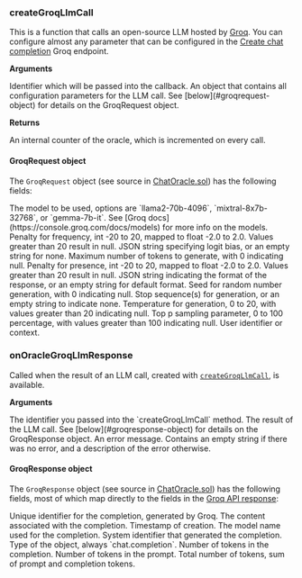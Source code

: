 
### createGroqLlmCall

This is a function that calls an open-source LLM hosted by [Groq](https://groq.com/). You can configure almost any parameter that can be configured in the [Create chat completion](https://console.groq.com/docs/text-chat) Groq endpoint.

**Arguments**

<ParamField path="promptCallbackId" type="uint">
  Identifier which will be passed into the callback.
</ParamField>

<ParamField path="config" type="GroqRequest">
  An object that contains all configuration parameters for the LLM call. See [below](#groqrequest-object) for details on the GroqRequest object.
</ParamField>

**Returns**

<ResponseField name="counter" type="uint">
  An internal counter of the oracle, which is incremented on every call.
</ResponseField>



#### GroqRequest object

The `GroqRequest` object (see source in [ChatOracle.sol](https://github.com/galadriel-ai/contracts/blob/main/contracts/contracts/ChatOracle.sol)) has the following fields:

<ParamField path="model" type="string">
  The model to be used, options are `llama2-70b-4096`, `mixtral-8x7b-32768`, or `gemma-7b-it`. See [Groq docs](https://console.groq.com/docs/models) for more info on the models.
</ParamField>

<ParamField path="frequencyPenalty" type="int8">
  Penalty for frequency, int -20 to 20, mapped to float -2.0 to 2.0. Values greater than 20 result in null.
</ParamField>

<ParamField path="logitBias" type="string">
  JSON string specifying logit bias, or an empty string for none.
</ParamField>

<ParamField path="maxTokens" type="uint32">
  Maximum number of tokens to generate, with 0 indicating null.
</ParamField>

<ParamField path="presencePenalty" type="int8">
  Penalty for presence, int -20 to 20, mapped to float -2.0 to 2.0. Values greater than 20 result in null.
</ParamField>

<ParamField path="responseFormat" type="string">
  JSON string indicating the format of the response, or an empty string for default format.
</ParamField>

<ParamField path="seed" type="uint">
  Seed for random number generation, with 0 indicating null.
</ParamField>

<ParamField path="stop" type="string">
  Stop sequence(s) for generation, or an empty string to indicate none.
</ParamField>

<ParamField path="temperature" type="uint">
  Temperature for generation, 0 to 20, with values greater than 20 indicating null.
</ParamField>

<ParamField path="topP" type="uint">
  Top p sampling parameter, 0 to 100 percentage, with values greater than 100 indicating null.
</ParamField>

<ParamField path="user" type="string">
  User identifier or context.
</ParamField>


### onOracleGroqLlmResponse

Called when the result of an LLM call, created with [`createGroqLlmCall`](#creategroqllmcall), is available.

**Arguments**

<ParamField path="callbackId" type="uint">
  The identifier you passed into the `createGroqLlmCall` method.
</ParamField>

<ParamField path="response" type="GroqResponse">
  The result of the LLM call. See [below](#groqresponse-object) for details on the GroqResponse object.
</ParamField>

<ParamField path="errorMessage" type="string">
  An error message. Contains an empty string if there was no error, and a description of the error otherwise.
</ParamField>


#### GroqResponse object

The `GroqResponse` object (see source in [ChatOracle.sol](https://github.com/galadriel-ai/contracts/blob/main/contracts/contracts/ChatOracle.sol)) has the following fields, most of which map directly to the fields in the [Groq API response](https://console.groq.com/docs/text-chat):

<ParamField path="id" type="string">
  Unique identifier for the completion, generated by Groq.
</ParamField>

<ParamField path="content" type="string">
  The content associated with the completion.
</ParamField>

<ParamField path="created" type="uint64">
  Timestamp of creation.
</ParamField>

<ParamField path="model" type="string">
  The model name used for the completion.
</ParamField>

<ParamField path="systemFingerprint" type="string">
  System identifier that generated the completion.
</ParamField>

<ParamField path="object" type="string">
  Type of the object, always `chat.completion`.
</ParamField>

<ParamField path="completionTokens" type="uint32">
  Number of tokens in the completion.
</ParamField>

<ParamField path="promptTokens" type="uint32">
  Number of tokens in the prompt.
</ParamField>

<ParamField path="totalTokens" type="uint32">
  Total number of tokens, sum of prompt and completion tokens.
</ParamField>
